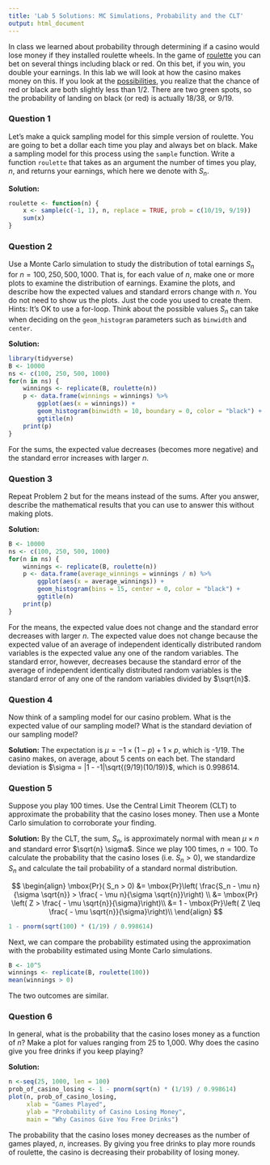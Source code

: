 ```yaml
---
title: 'Lab 5 Solutions: MC Simulations, Probability and the CLT'
output: html_document
---
```

In class we learned about probability through determining if a casino would lose money if they installed roulette wheels. In the game of [roulette](https://en.wikipedia.org/wiki/Roulette) you can bet on several things including black or red. On this bet, if you win, you double your earnings. In this lab we will look at how the casino makes money on this. If you look at the [possibilities](http://www.math.uah.edu/stat/games/Roulette.png), you realize that the chance of red or black are both slightly less than 1/2. There are two green spots, so the probability of landing on black (or red) is actually 18/38, or 9/19.

### Question 1

Let's make a quick sampling model for this simple version of roulette. You are going to bet a dollar each time you play and always bet on black. Make a sampling model for this process using the `sample` function. Write a function `roulette` that takes as an argument the number of times you play, $n$, and returns your earnings, which here we denote with $S_n$.

**Solution:**
```r
roulette <- function(n) {
    x <- sample(c(-1, 1), n, replace = TRUE, prob = c(10/19, 9/19))
    sum(x)
}
```

### Question 2

Use a Monte Carlo simulation to study the distribution of total earnings $S_n$ for $n = 100, 250, 500, 1000$. That is, for each value of $n$, make one or more plots to examine the distribution of earnings. Examine the plots, and describe how the expected values and standard errors change with $n$. You do not need to show us the plots. Just the code you used to create them. Hints: It's OK to use a for-loop. Think about the possible values $S_n$ can take when deciding on the `geom_histogram` parameters such as `binwidth` and `center`.

**Solution:**
```r
library(tidyverse)
B <- 10000
ns <- c(100, 250, 500, 1000)
for(n in ns) {
    winnings <- replicate(B, roulette(n))
    p <- data.frame(winnings = winnings) %>% 
        ggplot(aes(x = winnings)) + 
        geom_histogram(binwidth = 10, boundary = 0, color = "black") + 
        ggtitle(n)  
    print(p) 
}
```

For the sums, the expected value decreases (becomes more negative) and the standard error increases with larger $n$.

### Question 3

Repeat Problem 2 but for the means instead of the sums. After you answer, describe the mathematical results that you can use to answer this without making plots.

**Solution:**
```r
B <- 10000
ns <- c(100, 250, 500, 1000)
for(n in ns) {
    winnings <- replicate(B, roulette(n))
    p <- data.frame(average_winnings = winnings / n) %>% 
        ggplot(aes(x = average_winnings)) + 
        geom_histogram(bins = 15, center = 0, color = "black") +
        ggtitle(n)
    print(p)
}
```

For the means, the expected value does not change and the standard error decreases with larger $n$. The expected value does not change because the expected value of an average of independent identically distributed random variables is the expected value any one of the random variables. The standard error, however, decreases because the standard error of the average of independent identically distributed random variables is the standard error of any one of the random variables divided by $\sqrt{n}$.

### Question 4

Now think of a sampling model for our casino problem. What is the expected value of our sampling model? What is the standard deviation of our sampling model?

**Solution:**
The expectation is $\mu = -1 \times (1-p) + 1\times p$, which is -1/19. The casino makes, on average, about 5 cents on each bet. The standard deviation is $\sigma = |1 - -1|\sqrt{(9/19)(10/19)}$, which is 0.998614.

### Question 5

Suppose you play 100 times. Use the Central Limit Theorem (CLT) to approximate the probability that the casino loses money. Then use a Monte Carlo simulation to corroborate your finding.

**Solution:**
By the CLT, the sum, $S_n$, is approximately normal with mean $\mu \times n$ and standard error $\sqrt{n} \sigma$. Since we play 100 times, $n = 100$. To calculate the probability that the casino loses (i.e. $S_n > 0$), we standardize $S_n$ and calculate the tail probability of a standard normal distribution.

$$
\begin{align}
\mbox{Pr}( S_n > 0) 
&= \mbox{Pr}\left( \frac{S_n - \mu n}{\sigma \sqrt{n}} > \frac{ - \mu n}{\sigma \sqrt{n}}\right) \\
&= \mbox{Pr} \left( Z > \frac{ - \mu \sqrt{n}}{\sigma}\right)\\
&= 1 - \mbox{Pr}\left( Z \leq \frac{ - \mu \sqrt{n}}{\sigma}\right)\\
\end{align}
$$

```r
1 - pnorm(sqrt(100) * (1/19) / 0.998614)
```

Next, we can compare the probability estimated using the approximation with the probability estimated using Monte Carlo simulations.

```r
B <- 10^5
winnings <- replicate(B, roulette(100))
mean(winnings > 0)                   
```
The two outcomes are similar.

### Question 6

In general, what is the probability that the casino loses money as a function of $n$? Make a plot for values ranging from 25 to 1,000. Why does the casino give you free drinks if you keep playing?

**Solution:**
```r
n <-seq(25, 1000, len = 100)
prob_of_casino_losing <- 1 - pnorm(sqrt(n) * (1/19) / 0.998614)
plot(n, prob_of_casino_losing,
     xlab = "Games Played", 
     ylab = "Probability of Casino Losing Money", 
     main = "Why Casinos Give You Free Drinks")
```

The probability that the casino loses money decreases as the number of games played, $n$, increases. By giving you free drinks to play more rounds of roulette, the casino is decreasing their probability of losing money.

